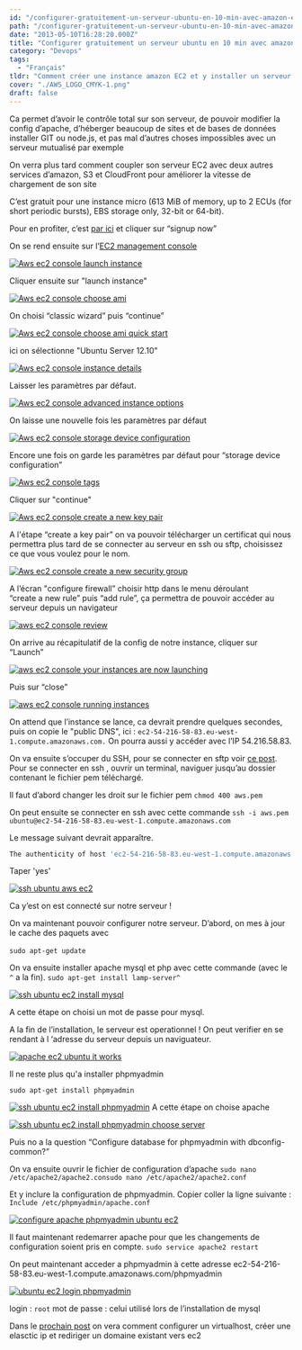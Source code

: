 ```yaml
---
id: "/configurer-gratuitement-un-serveur-ubuntu-en-10-min-avec-amazon-ec2"
path: "/configurer-gratuitement-un-serveur-ubuntu-en-10-min-avec-amazon-ec2"
date: "2013-05-10T16:28:20.000Z"
title: "Configurer gratuitement un serveur ubuntu en 10 min avec amazon EC2"
category: "Devops"
tags: 
  - "Français"
tldr: "Comment créer une instance amazon EC2 et y installer un serveur apache, MySQL et phpMyAdmin pour héberger gratuitement son site."
cover: "./AWS_LOGO_CMYK-1.png"
draft: false
---
```


Ca permet d’avoir le contrôle total sur son serveur, de pouvoir modifier la config d’apache, d’héberger beaucoup de sites et de bases de données installer GIT ou node.js, et pas mal d’autres choses impossibles avec un serveur mutualisé par exemple

On verra plus tard comment coupler son serveur EC2 avec deux autres services d’amazon, S3 et CloudFront pour améliorer la vitesse de chargement de son site

C’est gratuit pour une instance micro (613 MiB of memory, up to 2 ECUs (for short periodic bursts), EBS storage only, 32-bit or 64-bit).

Pour en profiter, c’est [par ici](http://aws.amazon.com/ec2) et cliquer sur “signup now”

On se rend ensuite sur l’[EC2 management console](https://console.aws.amazon.com/ec2/v2/home)

[![Aws ec2 console launch instance](./Screen-shot-2013-05-10-at-11.35.20-AM-1024x640.png)](/posts/wp-content/uploads/2013/05/Screen-shot-2013-05-10-at-11.35.20-AM.png)

Cliquer ensuite sur "launch instance"

[![Aws ec2 console choose ami](./Screen-shot-2013-05-10-at-11.54.17-AM-1024x640.png)](/posts/wp-content/uploads/2013/05/Screen-shot-2013-05-10-at-11.54.17-AM.png)

On choisi “classic wizard” puis “continue”

[![Aws ec2 console choose ami quick start](./Screen-shot-2013-05-10-at-11.57.58-AM-1024x640.png)](/posts/wp-content/uploads/2013/05/Screen-shot-2013-05-10-at-11.57.58-AM.png)

ici on sélectionne "Ubuntu Server 12.10"

[![Aws ec2 console instance details](./Screen-shot-2013-05-10-at-11.58.11-AM-1024x640.png)](/posts/wp-content/uploads/2013/05/Screen-shot-2013-05-10-at-11.58.11-AM.png)

Laisser les paramètres par défaut.

[![Aws ec2 console advanced instance options](./Screen-shot-2013-05-10-at-11.58.19-AM-1024x640.png)](/posts/wp-content/uploads/2013/05/Screen-shot-2013-05-10-at-11.58.19-AM.png)

On laisse une nouvelle fois les paramètres par défaut

[![Aws ec2 console storage device configuration](./Screen-shot-2013-05-10-at-11.58.36-AM-1024x640.png)](/posts/wp-content/uploads/2013/05/Screen-shot-2013-05-10-at-11.58.36-AM.png)

Encore une fois on garde les paramètres par défaut pour “storage device configuration”

[![Aws ec2 console tags](./Screen-shot-2013-05-10-at-11.59.50-AM-1024x640.png)](/posts/wp-content/uploads/2013/05/Screen-shot-2013-05-10-at-11.59.50-AM.png)

Cliquer sur "continue"

[![Aws ec2 console create a new key pair](./Screen-shot-2013-05-10-at-12.03.04-PM-1024x640.png)](/posts/wp-content/uploads/2013/05/Screen-shot-2013-05-10-at-12.03.04-PM.png)

A l'étape “create a key pair” on va pouvoir télécharger un certificat qui nous permettra plus tard de se connecter au serveur en ssh ou sftp, choisissez ce que vous voulez pour le nom.

[![Aws ec2 console create a new security group](./Screen-shot-2013-05-10-at-12.07.39-PM-1024x640.png)](/posts/wp-content/uploads/2013/05/Screen-shot-2013-05-10-at-12.07.39-PM.png)

A l’écran "configure firewall” choisir http dans le menu déroulant “create a new rule” puis “add rule”, ça permettra de pouvoir accéder au serveur depuis un navigateur

[![aws ec2 console review](./Screen-shot-2013-05-10-at-12.07.55-PM-1024x640.png)](/posts/wp-content/uploads/2013/05/Screen-shot-2013-05-10-at-12.07.55-PM.png)

On arrive au récapitulatif de la config de notre instance, cliquer sur “Launch”

[![aws ec2 console your instances are now launching](./Screen-shot-2013-05-10-at-12.08.01-PM-1024x640.png)](/posts/wp-content/uploads/2013/05/Screen-shot-2013-05-10-at-12.08.01-PM.png)

Puis sur “close”

[![aws ec2 console running instances](./Screen-shot-2013-05-10-at-6.08.40-PM1-1024x640.png)](/posts/wp-content/uploads/2013/05/Screen-shot-2013-05-10-at-6.08.40-PM1.png)

On attend que l’instance se lance, ca devrait prendre quelques secondes, puis on copie le "public DNS", ici : `ec2-54-216-58-83.eu-west-1.compute.amazonaws.com.` On pourra aussi y accéder avec l’IP 54.216.58.83.

On va ensuite s’occuper du SSH, pour se connecter en sftp voir [ce post](/posts/se-connecter-en-sftp-a-une-instance-ec2-avec-transmit/ "Se connecter en SFTP à une instance EC2 avec Transmit"). Pour se connecter en ssh , ouvrir un terminal, naviguer jusqu’au dossier contenant le fichier pem téléchargé.

Il faut d’abord changer les droit sur le fichier pem
`chmod 400 aws.pem`

On peut ensuite se connecter en ssh avec cette commande
`ssh -i aws.pem ubuntu@ec2-54-216-58-83.eu-west-1.compute.amazonaws.com`

Le message suivant devrait apparaître.
```bash
The authenticity of host 'ec2-54-216-58-83.eu-west-1.compute.amazonaws.com (54.216.58.83)' can't be established. RSA key fingerprint is d6:1b:ce:5a:3b:57:d6:1a:4e:55:2f:84:a5:19:55:c5. Are you sure you want to continue connecting (yes/no)?
```
Taper 'yes'

[![ssh ubuntu aws ec2](./Screen-shot-2013-05-10-at-12.16.05-PM.png)](/posts/wp-content/uploads/2013/05/Screen-shot-2013-05-10-at-12.16.05-PM.png)

Ca y’est on est connecté sur notre serveur !

On va maintenant pouvoir configurer notre serveur. D’abord, on mes à jour le cache des paquets avec

`sudo apt-get update` 

On va ensuite installer apache mysql et php avec cette commande (avec le `^` a la fin).
`sudo apt-get install lamp-server^`

[![ssh ubuntu ec2 install mysql](./Screen-shot-2013-05-07-at-7.42.38-PM.png)](/posts/wp-content/uploads/2013/05/Screen-shot-2013-05-07-at-7.42.38-PM.png)

A cette étape on choisi un mot de passe pour mysql.

A la fin de l’installation, le serveur est operationnel ! On peut verifier en se rendant à l ‘adresse du serveur depuis un naviguateur.

[![apache ec2 ubuntu it works](./Screen-shot-2013-05-10-at-12.18.50-PM-1024x640.png)](/posts/wp-content/uploads/2013/05/Screen-shot-2013-05-10-at-12.18.50-PM.png)

Il ne reste plus qu'a installer phpmyadmin

`sudo apt-get install phpmyadmin`

[![ssh ubuntu ec2 install phpmyadmin](./Screen-shot-2013-05-10-at-12.19.21-PM.png)](/posts/wp-content/uploads/2013/05/Screen-shot-2013-05-10-at-12.19.21-PM.png) A cette étape on choise apache

[![ssh ubuntu ec2 install phpmyadmin choose server](./Screen-shot-2013-05-07-at-7.56.11-PM.png)](/posts/wp-content/uploads/2013/05/Screen-shot-2013-05-07-at-7.56.11-PM.png)

Puis no a la question “Configure database for phpmyadmin with dbconfig-common?”

On va ensuite ouvrir le fichier de configuration d’apache
`sudo nano /etc/apache2/apache2.consudo nano /etc/apache2/apache2.conf`

Et y inclure la configuration de phpmyadmin. Copier coller la ligne suivante :
`Include /etc/phpmyadmin/apache.conf`

[![configure apache phpmyadmin ubuntu ec2](./Screen-shot-2013-05-10-at-12.22.32-PM.png)](/posts/wp-content/uploads/2013/05/Screen-shot-2013-05-10-at-12.22.32-PM.png)

Il faut maintenant redemarrer apache pour que les changements de configuration soient pris en compte.
`sudo service apache2 restart`

On peut maintenant acceder a phpmyadmin à cette adresse
ec2-54-216-58-83.eu-west-1.compute.amazonaws.com/phpmyadmin

[![ubuntu ec2 login phpmyadmin](./Screen-shot-2013-05-10-at-12.23.53-PM-1024x640.png)](/posts/wp-content/uploads/2013/05/Screen-shot-2013-05-10-at-12.23.53-PM.png)

login : `root` 
mot de passe : celui utilisé lors de l’installation de mysql 

Dans le [prochain post](/posts/creer-un-virtual-host-une-elastic-ip-et-rediriger-son-domaine-vers-ec2/ "Créer un virtual host, une elastic IP et rediriger son domaine vers EC2") on vera comment configurer un virtualhost, créer une elasctic ip et rediriger un domaine existant vers ec2
